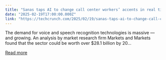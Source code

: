 ```yaml
---
title: "Sanas taps AI to change call center workers’ accents in real time"
date: "2025-02-19T17:00:00.000Z"
link: "https://techcrunch.com/2025/02/19/sanas-taps-ai-to-change-call-center-workers-accents-in-real-time/"
---
```


The demand for voice and speech recognition technologies is massive — and growing. An analysis by market research firm Markets and Markets found that the sector could be worth over $28.1 billion by 20...

[Read more](https://techcrunch.com/2025/02/19/sanas-taps-ai-to-change-call-center-workers-accents-in-real-time/)
